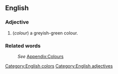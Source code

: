 ==English==
[[Category:English colors]]

===Adjective===
[[Category:English adjectives]]
#(''colour'') a greyish-green colour.

===Related words===
:''See'' [[Wiktionary_Appendix:Colours|Appendix:Colours]]